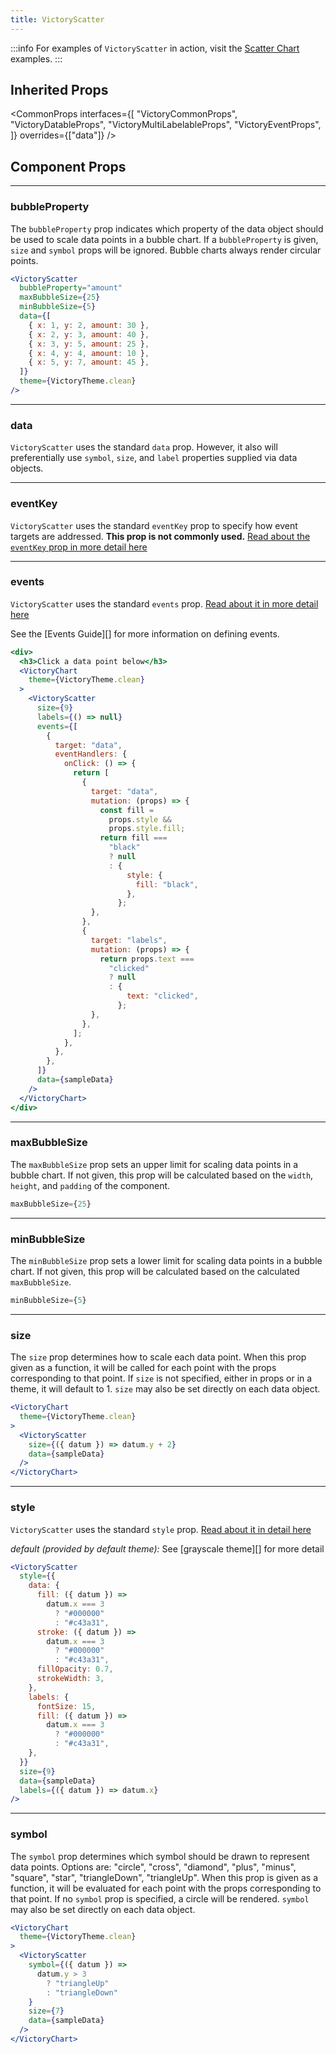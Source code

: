 ```yaml
---
title: VictoryScatter
---
```


:::info
For examples of `VictoryScatter` in action, visit the [Scatter Chart](/docs/charts/scatter) examples.
:::

## Inherited Props

<CommonProps
  interfaces={[
    "VictoryCommonProps",
    "VictoryDatableProps",
    "VictoryMultiLabelableProps",
    "VictoryEventProps",
  ]}
  overrides={["data"]}
/>

## Component Props

---

### bubbleProperty

<Badges>
  <TypeBadge value="string" />
  <DefaultsBadge value='"z"' />
</Badges>

The `bubbleProperty` prop indicates which property of the data object should be used to scale data points in a bubble chart. If a `bubbleProperty` is given, `size` and `symbol` props will be ignored. Bubble charts always render circular points.


```jsx live
<VictoryScatter
  bubbleProperty="amount"
  maxBubbleSize={25}
  minBubbleSize={5}
  data={[
    { x: 1, y: 2, amount: 30 },
    { x: 2, y: 3, amount: 40 },
    { x: 3, y: 5, amount: 25 },
    { x: 4, y: 4, amount: 10 },
    { x: 5, y: 7, amount: 45 },
  ]}
  theme={VictoryTheme.clean}
/>
```

---

### data

<Badges>
  <TypeBadge value="object[]" />
</Badges>

`VictoryScatter` uses the standard `data` prop. However, it also will preferentially use `symbol`, `size`, and `label` properties supplied via data objects.

---

### eventKey

<Badges>
  <TypeBadge value="string | integer | string[] | Function" />
</Badges>

`VictoryScatter` uses the standard `eventKey` prop to specify how event targets are addressed. **This prop is not commonly used.** [Read about the `eventKey` prop in more detail here](/docs/guides/events)

---

### events

<Badges>
  <TypeBadge value="object[]" />
</Badges>

`VictoryScatter` uses the standard `events` prop. [Read about it in more detail here](/docs/guides/events)

See the [Events Guide][] for more information on defining events.

```jsx live
<div>
  <h3>Click a data point below</h3>
  <VictoryChart
    theme={VictoryTheme.clean}
  >
    <VictoryScatter
      size={9}
      labels={() => null}
      events={[
        {
          target: "data",
          eventHandlers: {
            onClick: () => {
              return [
                {
                  target: "data",
                  mutation: (props) => {
                    const fill =
                      props.style &&
                      props.style.fill;
                    return fill ===
                      "black"
                      ? null
                      : {
                          style: {
                            fill: "black",
                          },
                        };
                  },
                },
                {
                  target: "labels",
                  mutation: (props) => {
                    return props.text ===
                      "clicked"
                      ? null
                      : {
                          text: "clicked",
                        };
                  },
                },
              ];
            },
          },
        },
      ]}
      data={sampleData}
    />
  </VictoryChart>
</div>
```

---

### maxBubbleSize

<Badges>
  <TypeBadge value="number" />
</Badges>

The `maxBubbleSize` prop sets an upper limit for scaling data points in a bubble chart. If not given, this prop will be calculated based on the `width`, `height`, and `padding` of the component.

```jsx
maxBubbleSize={25}
```

---

### minBubbleSize

<Badges>
  <TypeBadge value="number" />
</Badges>

The `minBubbleSize` prop sets a lower limit for scaling data points in a bubble chart. If not given, this prop will be calculated based on the calculated `maxBubbleSize`.

```jsx
minBubbleSize={5}
```

---

### size

<Badges>
  <TypeBadge value="number | Function" />
</Badges>

The `size` prop determines how to scale each data point. When this prop given as a function, it will be called for each point with the props corresponding to that point. If `size` is not specified, either in props or in a theme, it will default to 1. `size` may also be set directly on each data object.

```jsx live
<VictoryChart
  theme={VictoryTheme.clean}
>
  <VictoryScatter
    size={({ datum }) => datum.y + 2}
    data={sampleData}
  />
</VictoryChart>
```

---

### style

<Badges>
  <TypeBadge value="{ parent: object, data: object, labels: object }" />
</Badges>

`VictoryScatter` uses the standard `style` prop. [Read about it in detail here](/docs/guides/themes)

_default (provided by default theme):_ See [grayscale theme][] for more detail

```jsx live
<VictoryScatter
  style={{
    data: {
      fill: ({ datum }) =>
        datum.x === 3
          ? "#000000"
          : "#c43a31",
      stroke: ({ datum }) =>
        datum.x === 3
          ? "#000000"
          : "#c43a31",
      fillOpacity: 0.7,
      strokeWidth: 3,
    },
    labels: {
      fontSize: 15,
      fill: ({ datum }) =>
        datum.x === 3
          ? "#000000"
          : "#c43a31",
    },
  }}
  size={9}
  data={sampleData}
  labels={({ datum }) => datum.x}
/>
```

---

### symbol

<Badges>
  <TypeBadge value="Function | Options" />
  <DefaultsBadge value='"circle"' />
</Badges>

The `symbol` prop determines which symbol should be drawn to represent data points. Options are: "circle", "cross", "diamond", "plus", "minus", "square", "star", "triangleDown", "triangleUp". When this prop is given as a function, it will be evaluated for each point with the props corresponding to that point. If no `symbol` prop is specified, a circle will be rendered. `symbol` may also be set directly on each data object.


```jsx live
<VictoryChart
  theme={VictoryTheme.clean}
>
  <VictoryScatter
    symbol={({ datum }) =>
      datum.y > 3
        ? "triangleUp"
        : "triangleDown"
    }
    size={7}
    data={sampleData}
  />
</VictoryChart>
```
